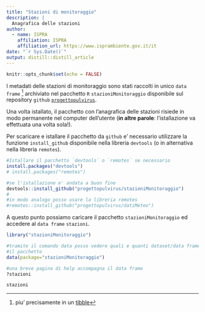 ```yaml
---
title: "Stazioni di monitoraggio"
description: |
  Anagrafica delle stazioni
author:
  - name: ISPRA 
    affiliation: ISPRA
    affiliation_url: https://www.isprambiente.gov.it/it
date: "`r Sys.Date()`"
output: distill::distill_article
---
```


```r
knitr::opts_chunk$set(echo = FALSE)
```


I metadati delle stazioni di monitoraggio sono stati raccolti in unico `data frame` ^[piu' precisamente in un [tibble](https://cran.r-project.org/web/packages/tibble/vignettes/tibble.html)] archiviato nel pacchetto `R` `stazioniMonitoraggio` disponibile sul repository `github` [`progettopulvirus`](https://github.com/progettopulvirus/stazioniMonitoraggio). 

Una volta istallato, il pacchetto con l'anagrafica delle stazioni risiede in modo permanente nel computer dell'utente (**in altre parole**: l'istallazione va effettuata una volta sola!).

Per scaricare e istallare il pacchetto da `github` e' necessario utilizzare la funzione `install_github` disponibile nella libreria `devtools` (o in alternativa nella libreria `remotes`). 

```r
#Istallare il pacchetto `devtools` o `remotes` se necessario
install.packages("devtools")
# install.packages("remotes")

#se l'istallazione e' andata a buon fine
devtools::install_github("progettopulvirus/stazioniMonitoraggio")
#
#in modo analogo posso usare la libreria remotes
#remotes::install_github("progettopulvirus/datiMeteo")
```

A questo punto possiamo caricare il pacchetto `stazioniMonitoraggio` ed accedere al `data frame` `stazioni`.

```r
library("stazioniMonitoraggio")

#tramite il comando data posso vedere quali e quanti dataset/data frame fornisce
#il pacchetto
data(package="stazioniMonitoraggio")

#una breve pagina di help accompagna il data frame
?stazioni

stazioni
```

